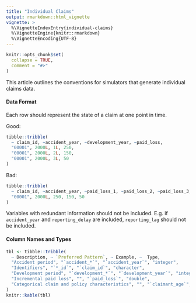 ```yaml
---
title: "Individual Claims"
output: rmarkdown::html_vignette
vignette: >
  %\VignetteIndexEntry{individual-claims}
  %\VignetteEngine{knitr::rmarkdown}
  %\VignetteEncoding{UTF-8}
---
```


```r
knitr::opts_chunk$set(
  collapse = TRUE,
  comment = "#>"
)
```

This article outlines the conventions for simulators that generate individual claims data.

#### Data Format

Each row should represent the state of a claim at one point in time.

Good:

```r
tibble::tribble(
  ~ claim_id, ~accident_year, ~development_year, ~paid_loss,
  "00001", 2000L, 1L, 250,
  "00001", 2000L, 2L, 150,
  "00001", 2000L, 3L, 50
)
```

Bad:

```r
tibble::tribble(
  ~ claim_id, ~accident_year, ~paid_loss_1, ~paid_loss_2, ~paid_loss_3,
  "00001", 2000L, 250, 150, 50
)
```

Variables with redundant information should not be included. E.g. if `accident_year` and `reporting_delay` are included, `reporting_lag` should not be included.

#### Column Names and Types

```r
tbl <- tibble::tribble(
  ~ Description, ~ `Preferred Pattern`, ~ Example, ~  Type,
  "Accident period", "`accident_*`", "`accident_year`", "integer",
  "Identifiers", "`*_id`", "`claim_id`", "character",
  "Development period", "`development_*`", "`development_year`", "integer",
  "Incremental paid loss", "", "`paid_loss`", "double",
  "Categorical claim and policy characteristics", "", "`claimant_age`", "character"
)
knitr::kable(tbl)
```
